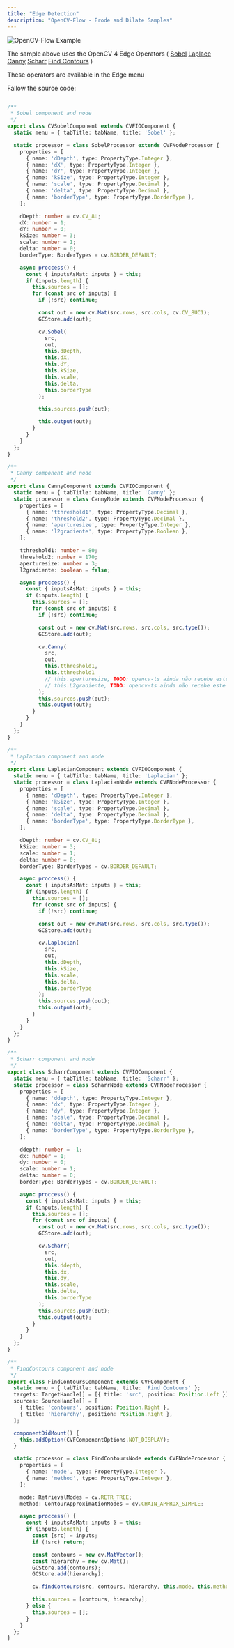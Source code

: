 ```yaml
---
title: "Edge Detection"
description: "OpenCV-Flow - Erode and Dilate Samples"
---
```


![![OpenCV-Flow Example](./assets/edge.jpeg)](http://opencvflow.org/img/docs/v_0/assets/samples/edge.gif)

The sample above uses the OpenCV 4 Edge Operators (
[Sobel](https://docs.opencv.org/4.x/d4/d86/group__imgproc__filter.html#gacea54f142e81b6758cb6f375ce782c8d)
[Laplace](https://docs.opencv.org/4.x/d4/d86/group__imgproc__filter.html#gad78703e4c8fe703d479c1860d76429e6)
[Canny](https://docs.opencv.org/4.x/da/d22/tutorial_py_canny.html)
[Scharr](https://docs.opencv.org/4.x/d4/d86/group__imgproc__filter.html#gaa13106761eedf14798f37aa2d60404c9)
[Find Contours](https://docs.opencv.org/4.x/d5/daa/tutorial_js_contours_begin.html)
)

These operators are available in the Edge menu

Fallow the source code:

```typescript

/**
 * Sobel component and node
 */
export class CVSobelComponent extends CVFIOComponent {
  static menu = { tabTitle: tabName, title: 'Sobel' };

  static processor = class SobelProcessor extends CVFNodeProcessor {
    properties = [
      { name: 'dDepth', type: PropertyType.Integer },
      { name: 'dX', type: PropertyType.Integer },
      { name: 'dY', type: PropertyType.Integer },
      { name: 'kSize', type: PropertyType.Integer },
      { name: 'scale', type: PropertyType.Decimal },
      { name: 'delta', type: PropertyType.Decimal },
      { name: 'borderType', type: PropertyType.BorderType },
    ];

    dDepth: number = cv.CV_8U;
    dX: number = 1;
    dY: number = 0;
    kSize: number = 3;
    scale: number = 1;
    delta: number = 0;
    borderType: BorderTypes = cv.BORDER_DEFAULT;

    async proccess() {
      const { inputsAsMat: inputs } = this;
      if (inputs.length) {
        this.sources = [];
        for (const src of inputs) {
          if (!src) continue;

          const out = new cv.Mat(src.rows, src.cols, cv.CV_8UC1);
          GCStore.add(out);

          cv.Sobel(
            src,
            out,
            this.dDepth,
            this.dX,
            this.dY,
            this.kSize,
            this.scale,
            this.delta,
            this.borderType
          );

          this.sources.push(out);

          this.output(out);
        }
      }
    }
  };
}

/**
 * Canny component and node
 */
export class CannyComponent extends CVFIOComponent {
  static menu = { tabTitle: tabName, title: 'Canny' };
  static processor = class CannyNode extends CVFNodeProcessor {
    properties = [
      { name: 'tthreshold1', type: PropertyType.Decimal },
      { name: 'threshold2', type: PropertyType.Decimal },
      { name: 'aperturesize', type: PropertyType.Integer },
      { name: 'l2gradiente', type: PropertyType.Boolean },
    ];

    tthreshold1: number = 80;
    threshold2: number = 170;
    aperturesize: number = 3;
    l2gradiente: boolean = false;

    async proccess() {
      const { inputsAsMat: inputs } = this;
      if (inputs.length) {
        this.sources = [];
        for (const src of inputs) {
          if (!src) continue;

          const out = new cv.Mat(src.rows, src.cols, src.type());
          GCStore.add(out);

          cv.Canny(
            src,
            out,
            this.tthreshold1,
            this.tthreshold1
            // this.aperturesize, TODO: opencv-ts ainda não recebe este
            // this.L2gradiente, TODO: opencv-ts ainda não recebe este
          );
          this.sources.push(out);
          this.output(out);
        }
      }
    }
  };
}

/**
 * Laplacian component and node
 */
export class LaplacianComponent extends CVFIOComponent {
  static menu = { tabTitle: tabName, title: 'Laplacian' };
  static processor = class LaplacianNode extends CVFNodeProcessor {
    properties = [
      { name: 'dDepth', type: PropertyType.Integer },
      { name: 'kSize', type: PropertyType.Integer },
      { name: 'scale', type: PropertyType.Decimal },
      { name: 'delta', type: PropertyType.Decimal },
      { name: 'borderType', type: PropertyType.BorderType },
    ];

    dDepth: number = cv.CV_8U;
    kSize: number = 3;
    scale: number = 1;
    delta: number = 0;
    borderType: BorderTypes = cv.BORDER_DEFAULT;

    async proccess() {
      const { inputsAsMat: inputs } = this;
      if (inputs.length) {
        this.sources = [];
        for (const src of inputs) {
          if (!src) continue;

          const out = new cv.Mat(src.rows, src.cols, src.type());
          GCStore.add(out);

          cv.Laplacian(
            src,
            out,
            this.dDepth,
            this.kSize,
            this.scale,
            this.delta,
            this.borderType
          );
          this.sources.push(out);
          this.output(out);
        }
      }
    }
  };
}

/**
 * Scharr component and node
 */
export class ScharrComponent extends CVFIOComponent {
  static menu = { tabTitle: tabName, title: 'Scharr' };
  static processor = class ScharrNode extends CVFNodeProcessor {
    properties = [
      { name: 'ddepth', type: PropertyType.Integer },
      { name: 'dx', type: PropertyType.Integer },
      { name: 'dy', type: PropertyType.Integer },
      { name: 'scale', type: PropertyType.Decimal },
      { name: 'delta', type: PropertyType.Decimal },
      { name: 'borderType', type: PropertyType.BorderType },
    ];

    ddepth: number = -1;
    dx: number = 1;
    dy: number = 0;
    scale: number = 1;
    delta: number = 0;
    borderType: BorderTypes = cv.BORDER_DEFAULT;

    async proccess() {
      const { inputsAsMat: inputs } = this;
      if (inputs.length) {
        this.sources = [];
        for (const src of inputs) {
          const out = new cv.Mat(src.rows, src.cols, src.type());
          GCStore.add(out);

          cv.Scharr(
            src,
            out,
            this.ddepth,
            this.dx,
            this.dy,
            this.scale,
            this.delta,
            this.borderType
          );
          this.sources.push(out);
          this.output(out);
        }
      }
    }
  };
}

/**
 * FindContours component and node
 */
export class FindContoursComponent extends CVFComponent {
  static menu = { tabTitle: tabName, title: 'Find Contours' };
  targets: TargetHandle[] = [{ title: 'src', position: Position.Left }];
  sources: SourceHandle[] = [
    { title: 'contours', position: Position.Right },
    { title: 'hierarchy', position: Position.Right },
  ];

  componentDidMount() {
    this.addOption(CVFComponentOptions.NOT_DISPLAY);
  }

  static processor = class FindContoursNode extends CVFNodeProcessor {
    properties = [
      { name: 'mode', type: PropertyType.Integer },
      { name: 'method', type: PropertyType.Integer },
    ];

    mode: RetrievalModes = cv.RETR_TREE;
    method: ContourApproximationModes = cv.CHAIN_APPROX_SIMPLE;

    async proccess() {
      const { inputsAsMat: inputs } = this;
      if (inputs.length) {
        const [src] = inputs;
        if (!src) return;

        const contours = new cv.MatVector();
        const hierarchy = new cv.Mat();
        GCStore.add(contours);
        GCStore.add(hierarchy);

        cv.findContours(src, contours, hierarchy, this.mode, this.method);

        this.sources = [contours, hierarchy];
      } else {
        this.sources = [];
      }
    }
  };
}
```
